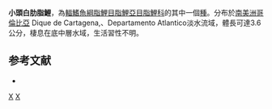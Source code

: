 {{Speciesbox 
| taxon = Argopleura conventus
| status = NE
| status_system = IUCN3.1
| authority =  [[Eigenmann|Eigenmann]], 1913
| synonyms =*''Bryconamericus conventus''<br /><small>Eigenmann, 1913</small>
}}
'''小頭白肋脂鯉'''，為[[輻鰭魚綱|輻鰭魚綱]][[脂鯉目|脂鯉目]][[脂鯉亞目|脂鯉亞目]][[脂鯉科|脂鯉科]]的其中一個[[種|種]]。分布於[[南美洲|南美洲]][[哥倫比亞|哥倫比亞]] Dique de Cartagena,、Departamento Atlantico淡水流域，體長可達3.6公分，棲息在底中層水域，生活習性不明。

==参考文献==
{{refbegin}}
*{{FishBase_species|genus=Argopleura|species=conventus |year=2014|month=1}}
{{refend}}

{{Taxonbar|from=Q6417245}}

[[Category:白肋脂鯉屬|X]]
[[Category:1913年描述的鱼类|X]]


{{魚類小作品}}